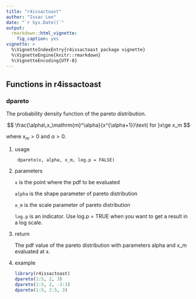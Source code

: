 ```yaml
---
title: "r4issactoast"
author: "Issac Lee"
date: "`r Sys.Date()`"
output:
  rmarkdown::html_vignette:
    fig_caption: yes
vignette: >
  %\VignetteIndexEntry{r4issactoast package vignette}
  %\VignetteEngine{knitr::rmarkdown}
  %\VignetteEncoding{UTF-8}
---
```


##  Functions in r4issactoast

### dpareto

The probability density function of the pareto distribution.

$$
\frac{\alpha\,x_\mathrm{m}^\alpha}{x^{\alpha+1}}\text{ for }x\ge x_m
$$

where $x_m > 0$ and $\alpha > 0$.

1. usage
        
        dpareto(x, alpha, x_m, log.p = FALSE)

#. parameters

    `x` is the point where the pdf to be evaluated
    
    `alpha` is the shape parameter of pareto distribution
    
    `x_m` is the scale parameter of pareto distribution
    
    `log.p` is an indicator. Use log.p = TRUE when you want to get a result in a log scale.

#. return

    The pdf value of the pareto distribution with parameters alpha and x_m evaluated at x.
    
#. example
    
    ```r
    library(r4issactoast)
    dpareto(1:5, 2, 3)
    dpareto(1:5, 2, -3:3)
    dpareto(1:5, 2:5, 3)
    ```
